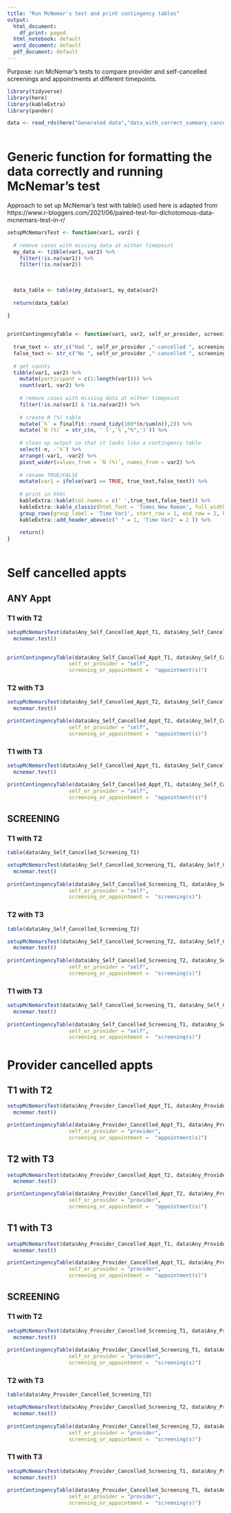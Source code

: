 ```yaml
---
title: "Run McNemar's test and print contingency tables"
output:
  html_document:
    df_print: paged
  html_notebook: default
  word_document: default
  pdf_document: default
---
```


Purpose: run McNemar's tests to compare provider and self-cancelled screenings and appointments at different timepoints.

```r
library(tidyverse)
library(here)
library(kableExtra)
library(pander)

```


```r
  
data <- read_rds(here("Generated data","data_with_correct_summary_cancellation_variables.rds"))
  
```

# Generic function for formatting the data correctly and running McNemar's test

Approach to set up McNemar's test with table() used here is adapted from https://www.r-bloggers.com/2021/06/paired-test-for-dichotomous-data-mcnemars-test-in-r/

```r

setupMcNemarsTest <- function(var1, var2) {
  
  # remove cases with missing data at either timepoint
  my_data <- tibble(var1, var2) %>%
    filter(!is.na(var1)) %>%
    filter(!is.na(var2))
  
  
  
  data_table <- table(my_data$var1, my_data$var2)
  
  return(data_table)
  
}


printContingencyTable <- function(var1, var2, self_or_provider, screening_or_appointment) {
  
  true_text <- str_c("Had ", self_or_provider ,"-cancelled ", screening_or_appointment)
  false_text <- str_c("No ", self_or_provider ,"-cancelled ", screening_or_appointment)
  
  # get counts
  tibble(var1, var2) %>%
    mutate(participant = c(1:length(var1))) %>%
    count(var1, var2) %>%
    
    # remove cases with missing data at either timepoint
    filter(!is.na(var1) & !is.na(var2)) %>%
    
    # create N (%) table
    mutate(`%` = finalfit::round_tidy(100*(n/sum(n)),2)) %>%
    mutate(`N (%)` = str_c(n, ' (',`%`,"%",')')) %>%
    
    # clean up output so that it looks like a contingency table
    select(-n, -`%`) %>%
    arrange(-var1, -var2) %>%
    pivot_wider(values_from = `N (%)`, names_from = var2) %>%
    
    # rename TRUE/FALSE
    mutate(var1 = ifelse(var1 == TRUE, true_text,false_text)) %>%
    
    # print in html
    kableExtra::kable(col.names = c(' ',true_text,false_text)) %>%
    kableExtra::kable_classic(html_font = 'Times New Roman', full_width=FALSE) %>%
    group_rows(group_label = 'Time Var1', start_row = 1, end_row = 2, bold = FALSE) %>%
    kableExtra::add_header_above(c(" " = 1, 'Time Var2' = 2 )) %>%
    
    return()
}
    
```



# Self cancelled appts

## ANY Appt

### T1 with T2

```r

setupMcNemarsTest(data$Any_Self_Cancelled_Appt_T1, data$Any_Self_Cancelled_Appt_T2) %>%
  mcnemar.test()

 
printContingencyTable(data$Any_Self_Cancelled_Appt_T1, data$Any_Self_Cancelled_Appt_T2,
                    self_or_provider = "self",
                    screening_or_appointment =  "appointment(s)")
```


### T2 with T3

```r

setupMcNemarsTest(data$Any_Self_Cancelled_Appt_T2, data$Any_Self_Cancelled_Appt_T3) %>%
  mcnemar.test()

printContingencyTable(data$Any_Self_Cancelled_Appt_T2, data$Any_Self_Cancelled_Appt_T3,
                    self_or_provider = "self",
                    screening_or_appointment =  "appointment(s)")
```

### T1 with T3

```r

setupMcNemarsTest(data$Any_Self_Cancelled_Appt_T1, data$Any_Self_Cancelled_Appt_T3) %>%
  mcnemar.test()

printContingencyTable(data$Any_Self_Cancelled_Appt_T1, data$Any_Self_Cancelled_Appt_T3,
                    self_or_provider = "self",
                    screening_or_appointment =  "appointment(s)")
```



## SCREENING


### T1 with T2

```r

table(data$Any_Self_Cancelled_Screening_T1)

setupMcNemarsTest(data$Any_Self_Cancelled_Screening_T1, data$Any_Self_Cancelled_Screening_T2) %>%
  mcnemar.test()
 
printContingencyTable(data$Any_Self_Cancelled_Screening_T1, data$Any_Self_Cancelled_Screening_T2,
                    self_or_provider = "self",
                    screening_or_appointment =  "screening(s)")
```


### T2 with T3

```r

table(data$Any_Self_Cancelled_Screening_T2)

setupMcNemarsTest(data$Any_Self_Cancelled_Screening_T2, data$Any_Self_Cancelled_Screening_T3) %>%
  mcnemar.test()
 
printContingencyTable(data$Any_Self_Cancelled_Screening_T2, data$Any_Self_Cancelled_Screening_T3,
                    self_or_provider = "self",
                    screening_or_appointment =  "screening(s)")
```

### T1 with T3

```r

setupMcNemarsTest(data$Any_Self_Cancelled_Screening_T1, data$Any_Self_Cancelled_Screening_T3) %>%
  mcnemar.test()
 
printContingencyTable(data$Any_Self_Cancelled_Screening_T1, data$Any_Self_Cancelled_Screening_T3,
                    self_or_provider = "self",
                    screening_or_appointment =  "screening(s)")
```



# Provider cancelled appts
## T1 with T2

```r

setupMcNemarsTest(data$Any_Provider_Cancelled_Appt_T1, data$Any_Provider_Cancelled_Appt_T2) %>%
  mcnemar.test()

printContingencyTable(data$Any_Provider_Cancelled_Appt_T1, data$Any_Provider_Cancelled_Appt_T2,
                    self_or_provider = "provider",
                    screening_or_appointment =  "appointment(s)")

```


## T2 with T3

```r

setupMcNemarsTest(data$Any_Provider_Cancelled_Appt_T2, data$Any_Provider_Cancelled_Appt_T3) %>%
  mcnemar.test()

printContingencyTable(data$Any_Provider_Cancelled_Appt_T2, data$Any_Provider_Cancelled_Appt_T3,
                    self_or_provider = "provider",
                    screening_or_appointment =  "appointment(s)")

```

## T1 with T3

```r

setupMcNemarsTest(data$Any_Provider_Cancelled_Appt_T1, data$Any_Provider_Cancelled_Appt_T3) %>%
  mcnemar.test()

printContingencyTable(data$Any_Provider_Cancelled_Appt_T1, data$Any_Provider_Cancelled_Appt_T3,
                    self_or_provider = "provider",
                    screening_or_appointment =  "appointment(s)")

```




## SCREENING


### T1 with T2

```r

setupMcNemarsTest(data$Any_Provider_Cancelled_Screening_T1, data$Any_Provider_Cancelled_Screening_T2) %>%
  mcnemar.test()
 
printContingencyTable(data$Any_Provider_Cancelled_Screening_T1, data$Any_Provider_Cancelled_Screening_T2,
                    self_or_provider = "provider",
                    screening_or_appointment =  "screening(s)")
```


### T2 with T3

```r

table(data$Any_Provider_Cancelled_Screening_T2)

setupMcNemarsTest(data$Any_Provider_Cancelled_Screening_T2, data$Any_Provider_Cancelled_Screening_T3) %>%
  mcnemar.test()
 
printContingencyTable(data$Any_Provider_Cancelled_Screening_T2, data$Any_Provider_Cancelled_Screening_T3,
                    self_or_provider = "provider",
                    screening_or_appointment =  "screening(s)")
```

### T1 with T3

```r

setupMcNemarsTest(data$Any_Provider_Cancelled_Screening_T1, data$Any_Provider_Cancelled_Screening_T3) %>%
  mcnemar.test()
 
printContingencyTable(data$Any_Provider_Cancelled_Screening_T1, data$Any_Provider_Cancelled_Screening_T3,
                    self_or_provider = "provider",
                    screening_or_appointment =  "screening(s)")


```